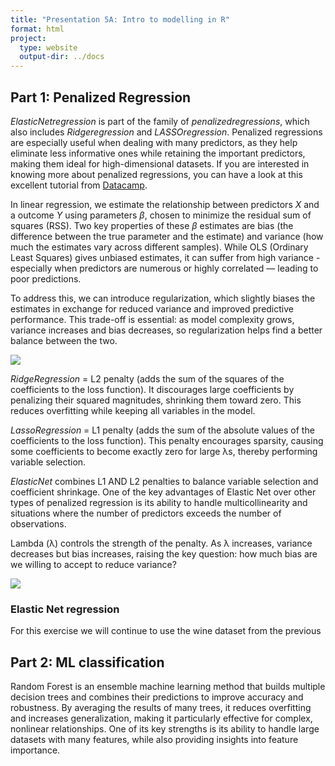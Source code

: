 ```yaml
---
title: "Presentation 5A: Intro to modelling in R"
format: html
project:
  type: website
  output-dir: ../docs
---
```


## Part 1: Penalized Regression

$Elastic Net regression$ is part of the family of $penalized regressions$, which also includes $Ridge regression$ and $LASSO regression$. Penalized regressions are especially useful when dealing with many predictors, as they help eliminate less informative ones while retaining the important predictors, making them ideal for high-dimensional datasets. If you are interested in knowing more about penalized regressions, you can have a look at this excellent tutorial from [Datacamp](https://www.datacamp.com/tutorial/tutorial-ridge-lasso-elastic-net).

In linear regression, we estimate the relationship between predictors $X$ and a outcome $Y$ using parameters $β$, chosen to minimize the residual sum of squares (RSS). Two key properties of these $β$ estimates are bias (the difference between the true parameter and the estimate) and variance (how much the estimates vary across different samples). While OLS (Ordinary Least Squares) gives unbiased estimates, it can suffer from high variance - especially when predictors are numerous or highly correlated — leading to poor predictions.

To address this, we can introduce regularization, which slightly biases the estimates in exchange for reduced variance and improved predictive performance. This trade-off is essential: as model complexity grows, variance increases and bias decreases, so regularization helps find a better balance between the two.

![](../figures/PenalizedRegression.png){fig-align="center"}

$Ridge Regression$ = L2 penalty (adds the sum of the squares of the coefficients to the loss function). It discourages large coefficients by penalizing their squared magnitudes, shrinking them toward zero. This reduces overfitting while keeping all variables in the model.

$Lasso Regression$ = L1 penalty (adds the sum of the absolute values of the coefficients to the loss function). This penalty encourages sparsity, causing some coefficients to become exactly zero for large λs, thereby performing variable selection.

$Elastic Net$ combines L1 AND L2 penalties to balance variable selection and coefficient shrinkage. One of the key advantages of Elastic Net over other types of penalized regression is its ability to handle multicollinearity and situations where the number of predictors exceeds the number of observations.

Lambda (λ) controls the strength of the penalty. As λ increases, variance decreases but bias increases, raising the key question: how much bias are we willing to accept to reduce variance?

![](../figures/penalty_regularization.png){fig-align="center"}


### Elastic Net regression

For this exercise we will continue to use the wine dataset from the previous 


## Part 2: ML classification

Random Forest is an ensemble machine learning method that builds multiple decision trees and combines their predictions to improve accuracy and robustness. By averaging the results of many trees, it reduces overfitting and increases generalization, making it particularly effective for complex, nonlinear relationships. One of its key strengths is its ability to handle large datasets with many features, while also providing insights into feature importance.
